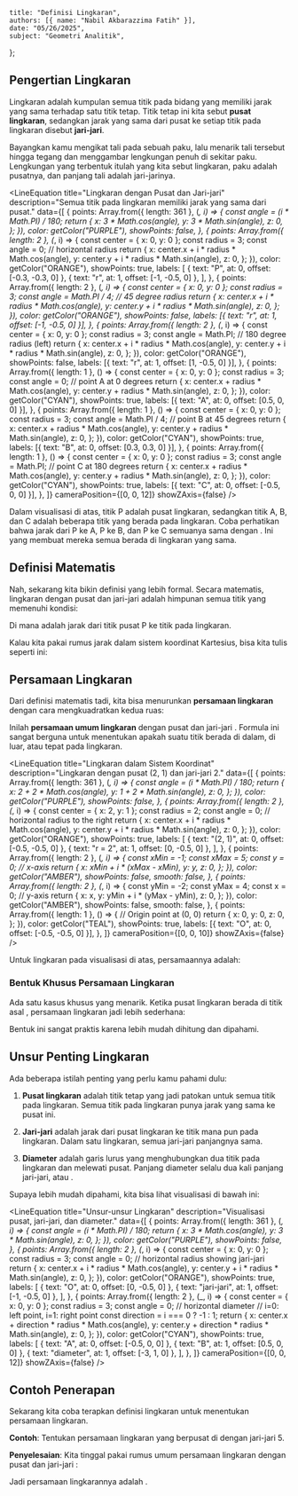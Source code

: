     title: "Definisi Lingkaran",
    authors: [{ name: "Nabil Akbarazzima Fatih" }],
    date: "05/26/2025",
    subject: "Geometri Analitik",
};


## Pengertian Lingkaran

Lingkaran adalah kumpulan semua titik pada bidang yang memiliki jarak yang sama terhadap satu titik tetap. Titik tetap ini kita sebut **pusat lingkaran**, sedangkan jarak yang sama dari pusat ke setiap titik pada lingkaran disebut **jari-jari**.

Bayangkan kamu mengikat tali pada sebuah paku, lalu menarik tali tersebut hingga tegang dan menggambar lengkungan penuh di sekitar paku. Lengkungan yang terbentuk itulah yang kita sebut lingkaran, paku adalah pusatnya, dan panjang tali adalah jari-jarinya.

<LineEquation
  title="Lingkaran dengan Pusat dan Jari-jari"
  description="Semua titik pada lingkaran memiliki jarak yang sama dari pusat."
  data={[
    {
      points: Array.from({ length: 361 }, (_, i) => {
        const angle = (i * Math.PI) / 180;
        return {
          x: 3 * Math.cos(angle),
          y: 3 * Math.sin(angle),
          z: 0,
        };
      }),
      color: getColor("PURPLE"),
      showPoints: false,
    },
    {
      points: Array.from({ length: 2 }, (_, i) => {
        const center = { x: 0, y: 0 };
        const radius = 3;
        const angle = 0; // horizontal radius
        return {
          x: center.x + i * radius * Math.cos(angle),
          y: center.y + i * radius * Math.sin(angle),
          z: 0,
        };
      }),
      color: getColor("ORANGE"),
      showPoints: true,
      labels: [
        { text: "P", at: 0, offset: [-0.3, -0.3, 0] },
        { text: "r", at: 1, offset: [-1, -0.5, 0] },
      ],
    },
    {
      points: Array.from({ length: 2 }, (_, i) => {
        const center = { x: 0, y: 0 };
        const radius = 3;
        const angle = Math.PI / 4; // 45 degree radius
        return {
          x: center.x + i * radius * Math.cos(angle),
          y: center.y + i * radius * Math.sin(angle),
          z: 0,
        };
      }),
      color: getColor("ORANGE"),
      showPoints: false,
      labels: [{ text: "r", at: 1, offset: [-1, -0.5, 0] }],
    },
    {
      points: Array.from({ length: 2 }, (_, i) => {
        const center = { x: 0, y: 0 };
        const radius = 3;
        const angle = Math.PI; // 180 degree radius (left)
        return {
          x: center.x + i * radius * Math.cos(angle),
          y: center.y + i * radius * Math.sin(angle),
          z: 0,
        };
      }),
      color: getColor("ORANGE"),
      showPoints: false,
      labels: [{ text: "r", at: 1, offset: [1, -0.5, 0] }],
    },
    {
      points: Array.from({ length: 1 }, () => {
        const center = { x: 0, y: 0 };
        const radius = 3;
        const angle = 0; // point A at 0 degrees
        return {
          x: center.x + radius * Math.cos(angle),
          y: center.y + radius * Math.sin(angle),
          z: 0,
        };
      }),
      color: getColor("CYAN"),
      showPoints: true,
      labels: [{ text: "A", at: 0, offset: [0.5, 0, 0] }],
    },
    {
      points: Array.from({ length: 1 }, () => {
        const center = { x: 0, y: 0 };
        const radius = 3;
        const angle = Math.PI / 4; // point B at 45 degrees
        return {
          x: center.x + radius * Math.cos(angle),
          y: center.y + radius * Math.sin(angle),
          z: 0,
        };
      }),
      color: getColor("CYAN"),
      showPoints: true,
      labels: [{ text: "B", at: 0, offset: [0.3, 0.3, 0] }],
    },
    {
      points: Array.from({ length: 1 }, () => {
        const center = { x: 0, y: 0 };
        const radius = 3;
        const angle = Math.PI; // point C at 180 degrees
        return {
          x: center.x + radius * Math.cos(angle),
          y: center.y + radius * Math.sin(angle),
          z: 0,
        };
      }),
      color: getColor("CYAN"),
      showPoints: true,
      labels: [{ text: "C", at: 0, offset: [-0.5, 0, 0] }],
    },
  ]}
  cameraPosition={[0, 0, 12]}
  showZAxis={false}
/>

Dalam visualisasi di atas, titik P adalah pusat lingkaran, sedangkan titik A, B, dan C adalah beberapa titik yang berada pada lingkaran. Coba perhatikan bahwa jarak dari P ke A, P ke B, dan P ke C semuanya sama dengan <InlineMath math="r" />. Ini yang membuat mereka semua berada di lingkaran yang sama.

## Definisi Matematis

Nah, sekarang kita bikin definisi yang lebih formal. Secara matematis, lingkaran dengan pusat <InlineMath math="P(a, b)" /> dan jari-jari <InlineMath math="r" /> adalah himpunan semua titik <InlineMath math="(x, y)" /> yang memenuhi kondisi:

<BlockMath math="d(P, (x,y)) = r" />

Di mana <InlineMath math="d(P, (x,y))" /> adalah jarak dari titik pusat P ke titik <InlineMath math="(x, y)" /> pada lingkaran.

Kalau kita pakai rumus jarak dalam sistem koordinat Kartesius, bisa kita tulis seperti ini:

<BlockMath math="\sqrt{(x-a)^2 + (y-b)^2} = r" />

## Persamaan Lingkaran

Dari definisi matematis tadi, kita bisa menurunkan **persamaan lingkaran** dengan cara mengkuadratkan kedua ruas:

<div className="flex flex-col gap-4">
  <BlockMath math="\sqrt{(x-a)^2 + (y-b)^2} = r" />
  <BlockMath math="(x-a)^2 + (y-b)^2 = r^2" />
</div>

Inilah **persamaan umum lingkaran** dengan pusat <InlineMath math="(a, b)" /> dan jari-jari <InlineMath math="r" />. Formula ini sangat berguna untuk menentukan apakah suatu titik berada di dalam, di luar, atau tepat pada lingkaran.

<LineEquation
  title="Lingkaran dalam Sistem Koordinat"
  description="Lingkaran dengan pusat (2, 1) dan jari-jari 2."
  data={[
    {
      points: Array.from({ length: 361 }, (_, i) => {
        const angle = (i * Math.PI) / 180;
        return {
          x: 2 + 2 * Math.cos(angle),
          y: 1 + 2 * Math.sin(angle),
          z: 0,
        };
      }),
      color: getColor("PURPLE"),
      showPoints: false,
    },
    {
      points: Array.from({ length: 2 }, (_, i) => {
        const center = { x: 2, y: 1 };
        const radius = 2;
        const angle = 0; // horizontal radius to the right
        return {
          x: center.x + i * radius * Math.cos(angle),
          y: center.y + i * radius * Math.sin(angle),
          z: 0,
        };
      }),
      color: getColor("ORANGE"),
      showPoints: true,
      labels: [
        { text: "(2, 1)", at: 0, offset: [-0.5, -0.5, 0] },
        { text: "r = 2", at: 1, offset: [0, -0.5, 0] },
      ],
    },
    {
      points: Array.from({ length: 2 }, (_, i) => {
        const xMin = -1;
        const xMax = 5;
        const y = 0; // x-axis
        return {
          x: xMin + i * (xMax - xMin),
          y: y,
          z: 0,
        };
      }),
      color: getColor("AMBER"),
      showPoints: false,
      smooth: false,
    },
    {
      points: Array.from({ length: 2 }, (_, i) => {
        const yMin = -2;
        const yMax = 4;
        const x = 0; // y-axis
        return {
          x: x,
          y: yMin + i * (yMax - yMin),
          z: 0,
        };
      }),
      color: getColor("AMBER"),
      showPoints: false,
      smooth: false,
    },
    {
      points: Array.from({ length: 1 }, () => {
        // Origin point at (0, 0)
        return {
          x: 0,
          y: 0,
          z: 0,
        };
      }),
      color: getColor("TEAL"),
      showPoints: true,
      labels: [{ text: "O", at: 0, offset: [-0.5, -0.5, 0] }],
    },
  ]}
  cameraPosition={[0, 0, 10]}
  showZAxis={false}
/>

Untuk lingkaran pada visualisasi di atas, persamaannya adalah:

<BlockMath math="(x-2)^2 + (y-1)^2 = 4" />

### Bentuk Khusus Persamaan Lingkaran

Ada satu kasus khusus yang menarik. Ketika pusat lingkaran berada di titik asal <InlineMath math="(0, 0)" />, persamaan lingkaran jadi lebih sederhana:

<BlockMath math="x^2 + y^2 = r^2" />

Bentuk ini sangat praktis karena lebih mudah dihitung dan dipahami.

## Unsur Penting Lingkaran

Ada beberapa istilah penting yang perlu kamu pahami dulu:

1. **Pusat lingkaran** adalah titik tetap yang jadi patokan untuk semua titik pada lingkaran. Semua titik pada lingkaran punya jarak yang sama ke pusat ini.

2. **Jari-jari** adalah jarak dari pusat lingkaran ke titik mana pun pada lingkaran. Dalam satu lingkaran, semua jari-jari panjangnya sama.

3. **Diameter** adalah garis lurus yang menghubungkan dua titik pada lingkaran dan melewati pusat. Panjang diameter selalu dua kali panjang jari-jari, atau <InlineMath math="d = 2r" />.

Supaya lebih mudah dipahami, kita bisa lihat visualisasi di bawah ini:

<LineEquation
  title="Unsur-unsur Lingkaran"
  description="Visualisasi pusat, jari-jari, dan diameter."
  data={[
    {
      points: Array.from({ length: 361 }, (_, i) => {
        const angle = (i * Math.PI) / 180;
        return {
          x: 3 * Math.cos(angle),
          y: 3 * Math.sin(angle),
          z: 0,
        };
      }),
      color: getColor("PURPLE"),
      showPoints: false,
    },
    {
      points: Array.from({ length: 2 }, (_, i) => {
        const center = { x: 0, y: 0 };
        const radius = 3;
        const angle = 0; // horizontal radius showing jari-jari
        return {
          x: center.x + i * radius * Math.cos(angle),
          y: center.y + i * radius * Math.sin(angle),
          z: 0,
        };
      }),
      color: getColor("ORANGE"),
      showPoints: true,
      labels: [
        { text: "O", at: 0, offset: [0, -0.5, 0] },
        { text: "jari-jari", at: 1, offset: [-1, -0.5, 0] },
      ],
    },
    {
      points: Array.from({ length: 2 }, (_, i) => {
        const center = { x: 0, y: 0 };
        const radius = 3;
        const angle = 0; // horizontal diameter
        // i=0: left point, i=1: right point
        const direction = i === 0 ? -1 : 1;
        return {
          x: center.x + direction * radius * Math.cos(angle),
          y: center.y + direction * radius * Math.sin(angle),
          z: 0,
        };
      }),
      color: getColor("CYAN"),
      showPoints: true,
      labels: [
        { text: "A", at: 0, offset: [-0.5, 0, 0] },
        { text: "B", at: 1, offset: [0.5, 0, 0] },
        { text: "diameter", at: 1, offset: [-3, 1, 0] },
      ],
    },
  ]}
  cameraPosition={[0, 0, 12]}
  showZAxis={false}
/>

## Contoh Penerapan

Sekarang kita coba terapkan definisi lingkaran untuk menentukan persamaan lingkaran.

**Contoh**: Tentukan persamaan lingkaran yang berpusat di <InlineMath math="(3, -2)" /> dengan jari-jari 5.

**Penyelesaian**: 
Kita tinggal pakai rumus umum persamaan lingkaran dengan pusat <InlineMath math="(a, b)" /> dan jari-jari <InlineMath math="r" />:

<div className="flex flex-col gap-4">
  <BlockMath math="(x-a)^2 + (y-b)^2 = r^2" />
  <BlockMath math="(x-3)^2 + (y-(-2))^2 = 5^2" />
  <BlockMath math="(x-3)^2 + (y+2)^2 = 25" />
</div>

Jadi persamaan lingkarannya adalah <InlineMath math="(x-3)^2 + (y+2)^2 = 25" />.